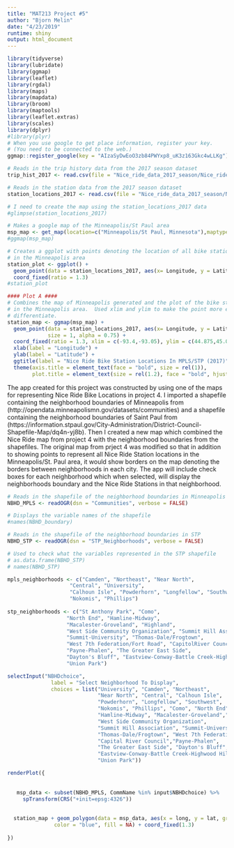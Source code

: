 ```yaml
---
title: "MAT213 Project #5"
author: "Bjorn Melin"
date: "4/23/2019"
runtime: shiny
output: html_document
---
```



```r
library(tidyverse)
library(lubridate)
library(ggmap)
library(leaflet)
library(rgdal)
library(maps)
library(mapdata)
library(broom)
library(maptools)
library(leaflet.extras)
library(scales)
library(dplyr)
#library(plyr)
# When you use google to get place information, register your key.  
# (You need to be connected to the web.)
ggmap::register_google(key = "AIzaSyDwEoO3zb84PWYxp8_uK3z163Gkc4wLLKg")

# Reads in the trip history data from the 2017 season dataset
trip_hist_2017 <- read.csv(file = "Nice_ride_data_2017_season/Nice_ride_trip_history_2017_season.csv")

# Reads in the station data from the 2017 season dataset
station_locations_2017 <- read.csv(file = "Nice_ride_data_2017_season/Nice_Ride_2017_Station_Locations.csv")
```




```r
# I need to create the map using the station_locations_2017 data
#glimpse(station_locations_2017)

# Makes a google map of the Minneapolis/St Paul area
msp_map <- get_map(location=c("Minneapolis/St Paul, Minnesota"),maptype = "roadmap",zoom=11)
#ggmap(msp_map)

# Creates a ggplot with points denoting the location of all bike stations
# in the Minneapolis area
station_plot <- ggplot() +
  geom_point(data = station_locations_2017, aes(x= Longitude, y = Latitude)) +
  coord_fixed(ratio = 1.3)
#station_plot

#### Plot A ####
# Combines the map of Minneapolis generated and the plot of the bike stations
# in the Minneapolis area.  Used xlim and ylim to make the point more easy to
# differentiate.
station_map <- ggmap(msp_map) +
  geom_point(data = station_locations_2017, aes(x= Longitude, y = Latitude), 
             size = 1, alpha = 0.75) +
  coord_fixed(ratio = 1.3, xlim = c(-93.4,-93.05), ylim = c(44.875,45.05)) +
  xlab(label = "Longitude") + 
  ylab(label = "Latitude") +
  ggtitle(label = "Nice Ride Bike Station Locations In MPLS/STP (2017)") +
  theme(axis.title = element_text(face = "bold", size = rel(1)),
        plot.title = element_text(size = rel(1.2), face = "bold", hjust = 0.5))
```



The app created for this project was constructed by using one of the maps for representing Nice Ride Bike Locations in project 4.  I imported a shapefile containing the neighborhood boundaries of Minneapolis from (http://opendata.minneapolismn.gov/datasets/communities) and a shapefile containing the neighborhood boundaries of Saint Paul from (https://information.stpaul.gov/City-Administration/District-Council-Shapefile-Map/dq4n-yj8b).  Then I created a new map which combined the Nice Ride map from project 4 with the neighborhood boundaries from the shapefiles.  The original map from prject 4 was modified so that in addition to showing points to represent all Nice Ride Station locations in the Minneapolis/St. Paul area, it would show borders on the map denoting the borders between neighborhoods in each city.  The app will include check boxes for each neighborhood which when selected, will display the neighborhoods boundary and the Nice Ride Stations in that neighborhood.


```r
# Reads in the shapefile of the neighborhood boundaries in Minneapolis 
NBHD_MPLS <- readOGR(dsn = "Communities", verbose = FALSE)

# Displays the variable names of the shapefile
#names(NBHD_boundary)

# Reads in the shapefile of the neighborhood boundaries in STP
NBHD_STP <- readOGR(dsn = "STP_Neighborhoods", verbose = FALSE)

# Used to check what the variables represented in the STP shapefile
# as.data.frame(NBHD_STP)
# names(NBHD_STP)

```


```r
mpls_neighborhoods <- c("Camden", "Northeast", "Near North",
                    "Central", "University",
                    "Calhoun Isle", "Powderhorn", "Longfellow", "Southwest", 
                    "Nokomis", "Phillips")
  
stp_neighborhoods <- c("St Anthony Park", "Como", 
                   "North End", "Hamline-Midway",
                   "Macalester-Groveland", "Highland", 
                   "West Side Community Organization", "Summit Hill Association",
                   "Summit-University", "Thomas-Dale/Frogtown", 
                   "West 7th Federation/Fort Road", "CapitolRiver Council",
                   "Payne-Phalen", "The Greater East Side",
                   "Dayton's Bluff", "Eastview-Conway-Battle Creek-Highwood Hills",
                   "Union Park")
```

<!-- Define the inputs that you will use -->

```r

selectInput("NBHDchoice",
              label = "Select Neighborhood To Display",
              choices = list("University", "Camden", "Northeast",
                             "Near North", "Central", "Calhoun Isle",
                             "Powderhorn", "Longfellow", "Southwest",
                             "Nokomis", "Phillips", "Como", "North End",
                             "Hamline-Midway", "Macalester-Groveland","Highland",
                             "West Side Community Organization", 
                             "Summit Hill Association", "Summit-University",
                             "Thomas-Dale/Frogtown", "West 7th Federation/Fort Road",
                             "Capital River Council","Payne-Phalen", 
                             "The Greater East Side", "Dayton's Bluff",
                             "Eastview-Conway-Battle Creek-Highwood Hills",
                             "Union Park"))

```



```r

renderPlot({
  
  
   msp_data <- subset(NBHD_MPLS, CommName %in% input$NBHDchoice) %>% 
     spTransform(CRS("+init=epsg:4326"))
  
  
  station_map + geom_polygon(data = msp_data, aes(x = long, y = lat, group = group),
               color = "blue", fill = NA) + coord_fixed(1.3)
  
})

```
















